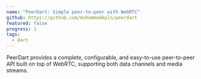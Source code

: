 ```yaml
---
name: "PeerDart: Simple peer-to-peer with WebRTC"
github: https://github.com/muhammedkpln/peerdart
featured: false
progress: 1
tags:
  - Dart
---
```


PeerDart provides a complete, configurable, and easy-to-use peer-to-peer API built on top of WebRTC, supporting both data channels and media streams.
